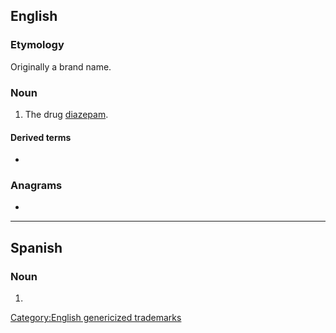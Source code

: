 {{also|Valium}}
==English==

===Etymology===
{{rfelite|en}}
Originally a brand name.

===Noun===
{{en-noun|~}}

# The drug [[diazepam]].

====Derived terms====
* {{l|en|val}}

{{C|en|Drugs}}

===Anagrams===
* {{anagrams|en|a=ailmuv|maulvi}}

[[Category:English genericized trademarks]]

----

==Spanish==

===Noun===
{{es-noun|m}}

# {{l|en|valium}}